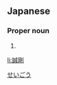 ==Japanese==
{{ja-kanjitab|誠|剛}}

===Proper noun===
{{ja-pos|proper|せいごう}}

# {{given name|male|lang=ja}}

[[Category:Japanese male given names|せいごう]]

[[li:誠剛]]